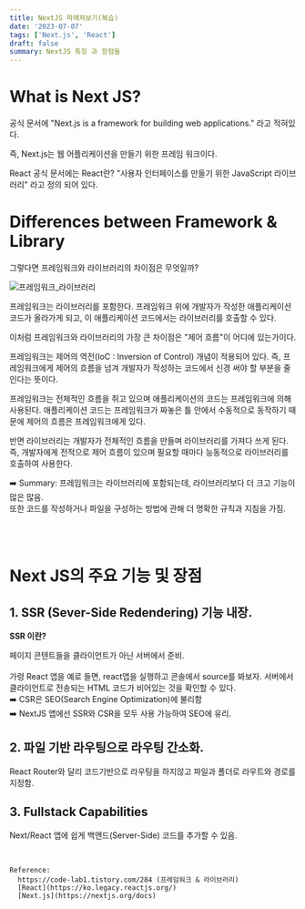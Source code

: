 ```yaml
---
title: NextJS 파헤쳐보기(복습)
date: '2023-07-07'
tags: ['Next.js', 'React']
draft: false
summary: NextJS 특징 과 장점들
---
```


# What is Next JS?

공식 문서에 "Next.js is a framework for building web applications." 라고 적혀있다.

즉, Next.js는 웹 어플리케이션을 만들기 위한 프레임 워크이다.

React 공식 문서에는 React란? "사용자 인터페이스를 만들기 위한 JavaScript 라이브러리" 라고 정의 되어 있다.

# Differences between Framework & Library

그렇다면 프레임워크와 라이브러리의 차이점은 무엇일까?

![프레임워크_라이브러리](https://github.com/wontae99/wontae99-blog/assets/109476712/e7c2c2e1-a854-4234-8e74-6a4809db5dc5)

프레임워크는 라이브러리를 포함한다. 프레임워크 위에 개발자가 작성한 애플리케이션 코드가 올라가게 되고, 이 애플리케이션 코드에서는 라이브러리를 호출할 수 있다.

이처럼 프레임워크와 라이브러리의 가장 큰 차이점은 "제어 흐름"이 어디에 있는가이다.

프레임워크는 제어의 역전(IoC : Inversion of Control) 개념이 적용되어 있다. 즉, 프레임워크에게 제어의 흐름을 넘겨 개발자가 작성하는 코드에서 신경 써야 할 부분을 줄인다는 뜻이다.

프레임워크는 전체적인 흐름을 쥐고 있으며 애플리케이션의 코드는 프레임워크에 의해 사용된다. 애플리케이션 코드는 프레임워크가 짜놓은 틀 안에서 수동적으로 동작하기 때문에 제어의 흐름은 프레임워크에게 있다.

반면 라이브러리는 개발자가 전체적인 흐름을 만들며 라이브러리를 가져다 쓰게 된다. 즉, 개발자에게 전적으로 제어 흐름이 있으며 필요할 때마다 능동적으로 라이브러리를 호출하여 사용한다.

➡️ Summary: 프레임워크는 라이브러리에 포함되는데, 라이브러리보다 더 크고 기능이 많은 많음. <br />
또한 코드를 작성하거나 파일을 구성하는 방법에 관해 더 명확한 규칙과 지침을 가짐.

<br />
<br />

# Next JS의 주요 기능 및 장점

## 1. SSR (Sever-Side Redendering) 기능 내장.

**SSR 이란?**

페이지 콘텐트들을 클라이언트가 아닌 서버에서 준비. <br /><br />
가령 React 앱을 예로 들면, react앱을 실행하고 콘솔에서 source를 봐보자. 서버에서 클라이언트로 전송되는 HTML 코드가 비어있는 것을 확인할 수 있다. <br />
➡️ CSR은 SEO(Search Engine Optimization)에 불리함 <br />
➡️ NextJS 앱에선 SSR와 CSR을 모두 사용 가능하여 SEO에 유리.

## 2. 파일 기반 라우팅으로 라우팅 간소화.

React Router와 달리 코드기반으로 라우팅을 하지않고 파일과 폴더로 라우트와 경로를 지정함.

## 3. Fullstack Capabilities

Next/React 앱에 쉽게 백앤드(Server-Side) 코드를 추가할 수 있음.

<br />

```
Reference:
  https://code-lab1.tistory.com/284 (프레임워크 & 라이브러리)
  [React](https://ko.legacy.reactjs.org/)
  [Next.js](https://nextjs.org/docs)
```
